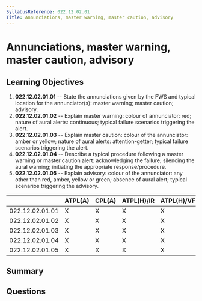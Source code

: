 ```yaml
---
SyllabusReference: 022.12.02.01
Title: Annunciations, master warning, master caution, advisory
---
```


# Annunciations, master warning, master caution, advisory

## Learning Objectives

1. **022.12.02.01.01** -- State the annunciations given by the FWS and typical
   location for the annunciator(s): master warning; master caution; advisory.
2. **022.12.02.01.02** -- Explain master warning: colour of annunciator: red;
   nature of aural alerts: continuous; typical failure scenarios triggering the
   alert.
3. **022.12.02.01.03** -- Explain master caution: colour of the annunciator:
   amber or yellow; nature of aural alerts: attention-getter; typical failure
   scenarios triggering the alert.
4. **022.12.02.01.04** -- Describe a typical procedure following a master
   warning or master caution alert: acknowledging the failure; silencing the
   aural warning; initiating the appropriate response/procedure.
5. **022.12.02.01.05** -- Explain advisory: colour of the annunciator: any other
   than red, amber, yellow or green; absence of aural alert; typical scenarios
   triggering the advisory.

|                 | ATPL(A) | CPL(A) | ATPL(H)/IR | ATPL(H)/VFR | CPL(H) | IR  | CBIR(A) |
| --------------- | ------- | ------ | ---------- | ----------- | ------ | --- | ------- |
| 022.12.02.01.01 | X       | X      | X          | X           | X      | X   |         |
| 022.12.02.01.02 | X       | X      | X          | X           | X      | X   |         |
| 022.12.02.01.03 | X       | X      | X          | X           | X      | X   |         |
| 022.12.02.01.04 | X       | X      | X          | X           | X      | X   |         |
| 022.12.02.01.05 | X       | X      | X          | X           | X      | X   |         |

## Summary

## Questions
